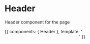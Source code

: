 
<Meta title="Components|Header" />

# Header

Header component for the page

<Preview>
    <Story name="default">
        {{
            components: { Header },
            template: '<Header />'
        }}
    </Story>
</Preview>
